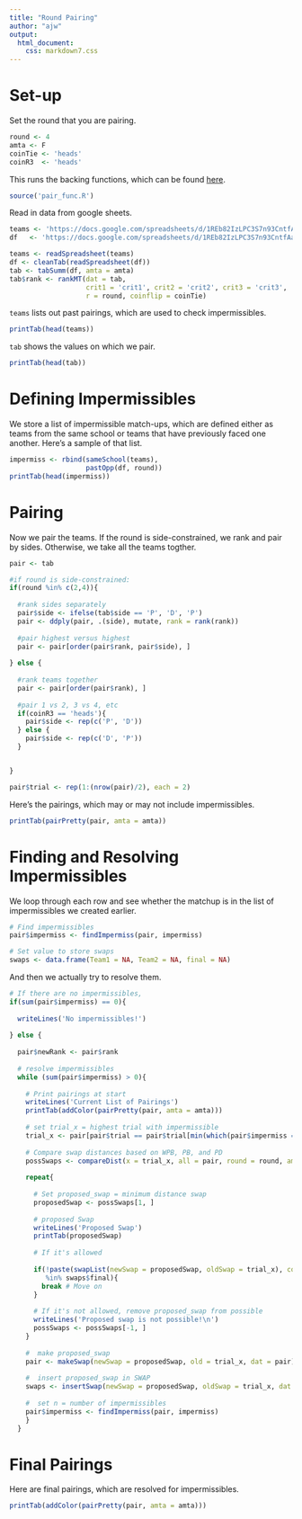 ```yaml
---
title: "Round Pairing"
author: "ajw"
output:
  html_document:
    css: markdown7.css
---
```


# Set-up
Set the round that you are pairing.
```r
round <- 4
amta <- F
coinTie <- 'heads'
coinR3  <- 'heads'
```

This runs the backing functions, which can be found [here](https://github.com/anniejw6/amta-analytics/blob/master/auto-pairing/pair_func.R).
```r
source('pair_func.R')
```

Read in data from google sheets.
```r
teams <- 'https://docs.google.com/spreadsheets/d/1REb82IzLPC3S7n93CntfAaqBETdSCDXoO6DKS9VV0ro/pubhtml?gid=0&single=true'
df   <- 'https://docs.google.com/spreadsheets/d/1REb82IzLPC3S7n93CntfAaqBETdSCDXoO6DKS9VV0ro/pubhtml?gid=2080568749&single=true'

teams <- readSpreadsheet(teams)
df <- cleanTab(readSpreadsheet(df))
tab <- tabSumm(df, amta = amta)
tab$rank <- rankMT(dat = tab, 
                   crit1 = 'crit1', crit2 = 'crit2', crit3 = 'crit3', 
                   r = round, coinflip = coinTie)
```

`teams` lists out past pairings, which are used to check impermissibles.
```r
printTab(head(teams))
```

`tab` shows the values on which we pair.
```r
printTab(head(tab))
```

# Defining Impermissibles
We store a list of impermissible match-ups, which are 
defined either as teams from the same school or teams that have previously faced one another.
Here's a sample of that list.
```r
impermiss <- rbind(sameSchool(teams),
                   pastOpp(df, round))
printTab(head(impermiss))
```

# Pairing

Now we pair the teams. If the round is side-constrained, we rank and pair by sides. Otherwise, we take all the teams togther.
```r
pair <- tab

#if round is side-constrained:
if(round %in% c(2,4)){
  
  #rank sides separately
  pair$side <- ifelse(tab$side == 'P', 'D', 'P')  
  pair <- ddply(pair, .(side), mutate, rank = rank(rank))
  
  #pair highest versus highest
  pair <- pair[order(pair$rank, pair$side), ]
  
} else {
  
  #rank teams together
  pair <- pair[order(pair$rank), ]
  
  #pair 1 vs 2, 3 vs 4, etc
  if(coinR3 == 'heads'){
    pair$side <- rep(c('P', 'D'))
  } else {
    pair$side <- rep(c('D', 'P'))
  }


}

pair$trial <- rep(1:(nrow(pair)/2), each = 2)
```

Here's the pairings, which may or may not include impermissibles.
```r
printTab(pairPretty(pair, amta = amta))
```

# Finding and Resolving Impermissibles

We loop through each row and see whether 
the matchup is in the list of impermissibles we created earlier.
```r
# Find impermissibles
pair$impermiss <- findImpermiss(pair, impermiss)

# Set value to store swaps
swaps <- data.frame(Team1 = NA, Team2 = NA, final = NA)
```

And then we actually try to resolve them.
```r
# If there are no impermissibles,
if(sum(pair$impermiss) == 0){
  
  writeLines('No impermissibles!')
  
} else {
  
  pair$newRank <- pair$rank
  
  # resolve impermissibles
  while (sum(pair$impermiss) > 0){
  
    # Print pairings at start
    writeLines('Current List of Pairings')
    printTab(addColor(pairPretty(pair, amta = amta)))
    
    # set trial_x = highest trial with impermissible
    trial_x <- pair[pair$trial == pair$trial[min(which(pair$impermiss == T))], ]
    
    # Compare swap distances based on WPB, PB, and PD
    possSwaps <- compareDist(x = trial_x, all = pair, round = round, amta = F)  
    
    repeat{
      
      # Set proposed_swap = minimum distance swap
      proposedSwap <- possSwaps[1, ]
      
      # proposed Swap
      writeLines('Proposed Swap')
      printTab(proposedSwap)
      
      # If it's allowed
      
      if(!paste(swapList(newSwap = proposedSwap, oldSwap = trial_x), collapse = '') 
         %in% swaps$final){
        break # Move on
      }
      
      # If it's not allowed, remove proposed_swap from possible
      writeLines('Proposed swap is not possible!\n')
      possSwaps <- possSwaps[-1, ]
    }
    
    #  make proposed_swap
    pair <- makeSwap(newSwap = proposedSwap, old = trial_x, dat = pair)
    
    #  insert proposed_swap in SWAP
    swaps <- insertSwap(newSwap = proposedSwap, oldSwap = trial_x, dat = swaps)
    
    #  set n = number of impermissibles
    pair$impermiss <- findImpermiss(pair, impermiss)
    }
  }
```

# Final Pairings

Here are final pairings, which are resolved for impermissibles.
```r
printTab(addColor(pairPretty(pair, amta = amta)))
```